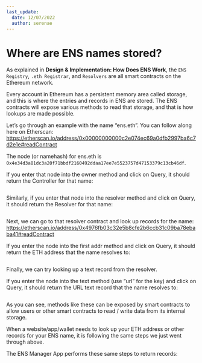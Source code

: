 ```yaml
---
last_update:
  date: 12/07/2022
  author: serenae
---
```



# Where are ENS names stored?
As explained in <Link to="how-ens-works"><b>Design & Implementation: How Does ENS Work</b></Link>, the `ENS Registry`, `.eth Registrar`, and `Resolvers` are all smart contracts on the Ethereum network.

Every account in Ethereum has a persistent memory area called storage, and this is where the entries and records in ENS are stored. The ENS contracts will expose various methods to read that storage, and that is how lookups are made possible.

Let’s go through an example with the name “ens.eth”. You can follow along here on Etherscan: https://etherscan.io/address/0x00000000000c2e074ec69a0dfb2997ba6c7d2e1e#readContract

The node (or namehash) for ens.eth is `0x4e34d3a81dc3a20f71bbdf2160492ddaa17ee7e5523757d47153379c13cb46df`.

If you enter that node into the owner method and click on Query, it should return the Controller for that name:

<BrowserWindow url="etherscan.io">
  <Image img="/img/where-are-ens-names-stored-1.png"/>
</BrowserWindow>

Similarly, if you enter that node into the resolver method and click on Query, it should return the Resolver for that name:

<BrowserWindow url="etherscan.io">
  <Image img="/img/where-are-ens-names-stored-2.png"/>
</BrowserWindow>

Next, we can go to that resolver contract and look up records for the name: https://etherscan.io/address/0x4976fb03c32e5b8cfe2b6ccb31c09ba78ebaba41#readContract

If you enter the node into the first addr method and click on Query, it should return the ETH address that the name resolves to:

<BrowserWindow url="etherscan.io">
  <Image img="/img/where-are-ens-names-stored-3.png"/>
</BrowserWindow>

Finally, we can try looking up a text record from the resolver.

If you enter the node into the text method (use “url” for the key) and click on Query, it should return the URL text record that the name resolves to:

<BrowserWindow url="etherscan.io">
  <Image img="/img/where-are-ens-names-stored-4.png"/>
</BrowserWindow>

As you can see, methods like these can be exposed by smart contracts to allow users or other smart contracts to read / write data from its internal storage.

When a website/app/wallet needs to look up your ETH address or other records for your ENS name, it is following the same steps we just went through above.

The ENS Manager App performs these same steps to return records:


<BrowserWindow url="app.ens.domains/name/ens.eth/details">
  <Image img="/img/where-are-ens-names-stored-5.png"/>
</BrowserWindow>
